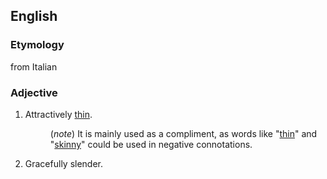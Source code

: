 ==English==
===Etymology===
from Italian
===Adjective===

# Attractively [[thin]].
#: (''note'') It is mainly used as a compliment, as words like "[[thin]]" and "[[skinny]]" could be used in negative connotations.
# Gracefully slender.
